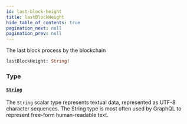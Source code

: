 ```yaml
---
id: last-block-height
title: lastBlockHeight
hide_table_of_contents: true
pagination_next: null
pagination_prev: null
---
```



The last block process by the blockchain

```graphql
lastBlockHeight: String!
```


### Type

#### [`String`](/docs/testnet/graphql/scalars/string)

The `String` scalar type represents textual data, represented as UTF-8 character sequences. The String type is most often used by GraphQL to represent free-form human-readable text.




